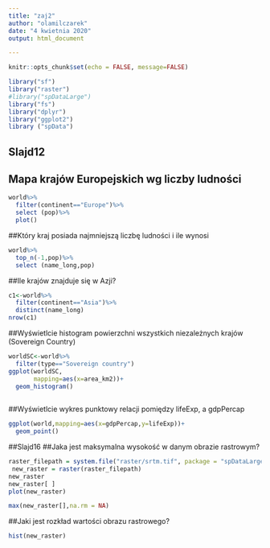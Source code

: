 ```yaml
---
title: "zaj2"
author: "olamilczarek"
date: "4 kwietnia 2020"
output: html_document

---
```


```r
knitr::opts_chunk$set(echo = FALSE, message=FALSE)
```


```r
library("sf") 
library("raster")
#library("spDataLarge")
library("fs")
library("dplyr")
library("ggplot2")
library ("spData")

```
## Slajd12
## Mapa krajów Europejskich  wg liczby ludności

```r
world%>%
  filter(continent=="Europe")%>%
  select (pop)%>%
  plot()
```
##Który kraj posiada najmniejszą liczbę ludności i ile wynosi
```r
world%>%
  top_n(-1,pop)%>%
  select (name_long,pop)
```
##Ile krajów znajduje się w Azji?

```r
c1<-world%>%
  filter(continent=="Asia")%>%
  distinct(name_long)
nrow(c1)   
```
##Wyświetlcie histogram powierzchni  wszystkich niezależnych krajów (Sovereign Country)
```r
worldSC<-world%>%
  filter(type=="Sovereign country")
ggplot(worldSC,
       mapping=aes(x=area_km2))+
  geom_histogram()
   
```

##Wyświetlcie wykres punktowy relacji pomiędzy lifeExp, a gdpPercap

```r
ggplot(world,mapping=aes(x=gdpPercap,y=lifeExp))+
  geom_point()
```

##Slajd16
##Jaka jest maksymalna wysokość w danym obrazie rastrowym?
```r
raster_filepath = system.file("raster/srtm.tif", package = "spDataLarge")
 new_raster = raster(raster_filepath)
new_raster
new_raster[ ]
plot(new_raster)

```
```r
max(new_raster[],na.rm = NA)
```

##Jaki jest rozkład wartości obrazu rastrowego?
```r
hist(new_raster)
```

